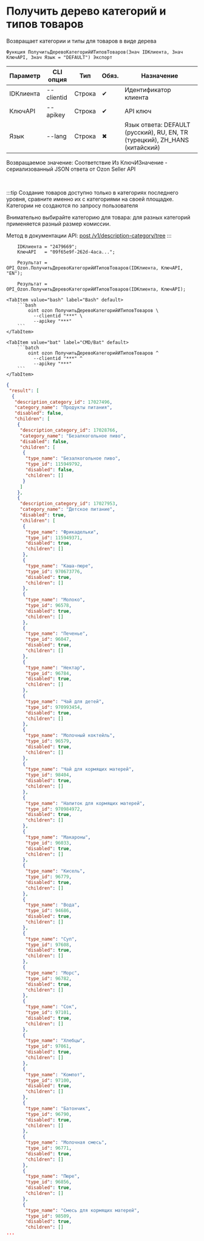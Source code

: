 ﻿---
sidebar_position: 1
description: Получить дерево категорий и типов товаров и другие функции для работы с Ozon в Открытом пакете интеграций - бесплатной open-source библиотеке интеграций для 1С:Предприятие 8, OneScript и CLI
keywords: [1C, 1С, 1С:Предприятие, 1С:Предприятие 8.3, API, Интеграция, Сервисы, Обмен, OneScript, CLI, Ozon]
---


# Получить дерево категорий и типов товаров
 Возвращает категории и типы для товаров в виде дерева



`Функция ПолучитьДеревоКатегорийИТиповТоваров(Знач IDКлиента, Знач КлючAPI, Знач Язык = "DEFAULT") Экспорт`

  | Параметр | CLI опция | Тип | Обяз. | Назначение |
  |-|-|-|-|-|
  | IDКлиента | --clientid | Строка | &#x2714; | Идентификатор клиента |
  | КлючAPI | --apikey | Строка | &#x2714; | API ключ |
  | Язык | --lang | Строка | &#x2716; | Язык ответа: DEFAULT (русский), RU, EN, TR (турецкий), ZH_HANS (китайский) |

  
  Возвращаемое значение:   Соответствие Из КлючИЗначение - сериализованный JSON ответа от Ozon Seller API

<br/>

:::tip
Создание товаров доступно только в категориях последнего уровня, сравните именно их с категориями на своей площадке. Категории не создаются по запросу пользователя

Внимательно выбирайте категорию для товара: для разных категорий применяется разный размер комиссии.

Метод в документации API: [post /v1/description-category/tree](https://docs.ozon.ru/api/seller/#operation/DescriptionCategoryAPI_GetTree)
:::
<br/>



```bsl title="Пример использования для 1С:Предприятие/OneScript"
    IDКлиента = "2479669";
    КлючAPI   = "09f65e9f-262d-4aca...";

    Результат = OPI_Ozon.ПолучитьДеревоКатегорийИТиповТоваров(IDКлиента, КлючAPI, "EN");

    Результат = OPI_Ozon.ПолучитьДеревоКатегорийИТиповТоваров(IDКлиента, КлючAPI);
```
    

 <Tabs>
  
    <TabItem value="bash" label="Bash" default>
        ```bash
            oint ozon ПолучитьДеревоКатегорийИТиповТоваров \
              --clientid "***" \
              --apikey "***"
        ```
    </TabItem>
  
    <TabItem value="bat" label="CMD/Bat" default>
        ```batch
            oint ozon ПолучитьДеревоКатегорийИТиповТоваров ^
              --clientid "***" ^
              --apikey "***"
        ```
    </TabItem>
</Tabs>


```json title="Результат"
{
 "result": [
  {
   "description_category_id": 17027496,
   "category_name": "Продукты питания",
   "disabled": false,
   "children": [
    {
     "description_category_id": 17028766,
     "category_name": "Безалкогольное пиво",
     "disabled": false,
     "children": [
      {
       "type_name": "Безалкогольное пиво",
       "type_id": 115949792,
       "disabled": false,
       "children": []
      }
     ]
    },
    {
     "description_category_id": 17027953,
     "category_name": "Детское питание",
     "disabled": true,
     "children": [
      {
       "type_name": "Фрикадельки",
       "type_id": 115949371,
       "disabled": true,
       "children": []
      },
      {
       "type_name": "Каша-пюре",
       "type_id": 970673776,
       "disabled": true,
       "children": []
      },
      {
       "type_name": "Молоко",
       "type_id": 96578,
       "disabled": true,
       "children": []
      },
      {
       "type_name": "Печенье",
       "type_id": 96047,
       "disabled": true,
       "children": []
      },
      {
       "type_name": "Нектар",
       "type_id": 96784,
       "disabled": true,
       "children": []
      },
      {
       "type_name": "Чай для детей",
       "type_id": 970993454,
       "disabled": true,
       "children": []
      },
      {
       "type_name": "Молочный коктейль",
       "type_id": 96579,
       "disabled": true,
       "children": []
      },
      {
       "type_name": "Чай для кормящих матерей",
       "type_id": 98404,
       "disabled": true,
       "children": []
      },
      {
       "type_name": "Напиток для кормящих матерей",
       "type_id": 970984972,
       "disabled": true,
       "children": []
      },
      {
       "type_name": "Макароны",
       "type_id": 96033,
       "disabled": true,
       "children": []
      },
      {
       "type_name": "Кисель",
       "type_id": 96779,
       "disabled": true,
       "children": []
      },
      {
       "type_name": "Вода",
       "type_id": 94686,
       "disabled": true,
       "children": []
      },
      {
       "type_name": "Суп",
       "type_id": 97608,
       "disabled": true,
       "children": []
      },
      {
       "type_name": "Морс",
       "type_id": 96782,
       "disabled": true,
       "children": []
      },
      {
       "type_name": "Сок",
       "type_id": 97101,
       "disabled": true,
       "children": []
      },
      {
       "type_name": "Хлебцы",
       "type_id": 97061,
       "disabled": true,
       "children": []
      },
      {
       "type_name": "Компот",
       "type_id": 97100,
       "disabled": true,
       "children": []
      },
      {
       "type_name": "Батончик",
       "type_id": 96790,
       "disabled": true,
       "children": []
      },
      {
       "type_name": "Молочная смесь",
       "type_id": 96771,
       "disabled": true,
       "children": []
      },
      {
       "type_name": "Пюре",
       "type_id": 96856,
       "disabled": true,
       "children": []
      },
      {
       "type_name": "Смесь для кормящих матерей",
       "type_id": 98509,
       "disabled": true,
       "children": []
...
```
